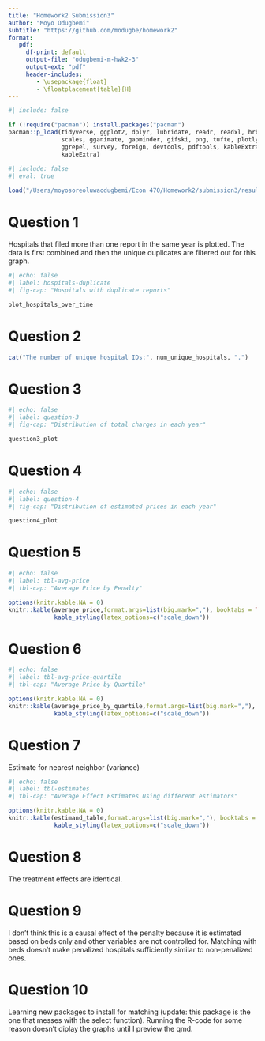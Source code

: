 ```yaml
---
title: "Homework2 Submission3"
author: "Moyo Odugbemi"
subtitle: "https://github.com/modugbe/homework2"
format: 
   pdf: 
     df-print: default
     output-file: "odugbemi-m-hwk2-3"
     output-ext: "pdf"
     header-includes:
        - \usepackage{float}
        - \floatplacement{table}{H}
---
```


```r
#| include: false

if (!require("pacman")) install.packages("pacman")
pacman::p_load(tidyverse, ggplot2, dplyr, lubridate, readr, readxl, hrbrthemes, fixest,
               scales, gganimate, gapminder, gifski, png, tufte, plotly, OECD,
               ggrepel, survey, foreign, devtools, pdftools, kableExtra, modelsummary,
               kableExtra)
```



```r
#| include: false
#| eval: true
 
load("/Users/moyosoreoluwaodugbemi/Econ 470/Homework2/submission3/results/Hw2_workspace.Rdata")
```


\newpage
# Question 1 
Hospitals that filed more than one report in the same year is plotted.
The data is first combined and then the unique duplicates are filtered out for this graph. 
```r
#| echo: false
#| label: hospitals-duplicate
#| fig-cap: "Hospitals with duplicate reports"

plot_hospitals_over_time
```

\newpage


# Question 2 
```r
cat("The number of unique hospital IDs:", num_unique_hospitals, ".")
```

\newpage
# Question 3
```r
#| echo: false
#| label: question-3
#| fig-cap: "Distribution of total charges in each year"

question3_plot
```

\newpage
# Question 4
```r
#| echo: false
#| label: question-4
#| fig-cap: "Distribution of estimated prices in each year"

question4_plot
```

\newpage
# Question 5
```r
#| echo: false
#| label: tbl-avg-price
#| tbl-cap: "Average Price by Penalty"

options(knitr.kable.NA = 0)
knitr::kable(average_price,format.args=list(big.mark=","), booktabs = TRUE) %>%
             kable_styling(latex_options=c("scale_down")) 
```

\newpage
# Question 6
```r
#| echo: false
#| label: tbl-avg-price-quartile
#| tbl-cap: "Average Price by Quartile"

options(knitr.kable.NA = 0)
knitr::kable(average_price_by_quartile,format.args=list(big.mark=","), booktabs = TRUE) %>%
             kable_styling(latex_options=c("scale_down")) 
```



\newpage
# Question 7 
Estimate for nearest neighbor (variance)
```r
#| echo: false
#| label: tbl-estimates
#| tbl-cap: "Average Effect Estimates Using different estimators"

options(knitr.kable.NA = 0)
knitr::kable(estimand_table,format.args=list(big.mark=","), booktabs = TRUE) %>%
             kable_styling(latex_options=c("scale_down")) 
```


\newpage
# Question 8
The treatment effects are identical.  

\newpage
# Question 9 
I don't think this is a causal effect of the penalty because it is estimated based on beds only and other variables are not controlled for. Matching with beds doesn't make penalized hospitals sufficiently similar to non-penalized ones. 

\newpage
# Question 10
Learning new packages to install for matching (update: this package is the one that messes with the select function). Running the R-code for some reason doesn't diplay the graphs until I preview the qmd.
